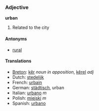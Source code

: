 ===Adjective===
'''urban'''

#Related to the city

====Antonyms====
*[[rural]]

====Translations====
*[[Breton]]: [[kêr]] ''noun in apposition'', [[kêrel]] ''adj''
*Dutch: [[stedelijk]]
*French: [[urbain]]
*German: [[städtisch]], urban
*Italian: [[urbano]] ''m''
*Polish: [[miejski]] ''m''
*Spanish: [[urbano]]
